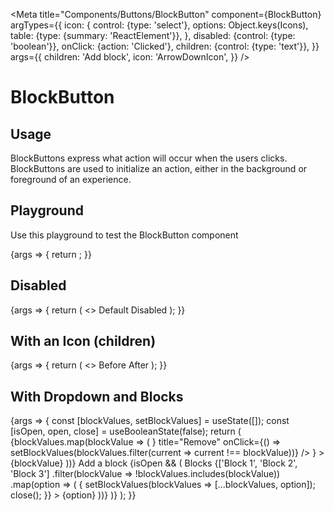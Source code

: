 
<Meta
  title="Components/Buttons/BlockButton"
  component={BlockButton}
  argTypes={{
    icon: {
      control: {type: 'select'}, options: Object.keys(Icons),
      table: {type: {summary: 'ReactElement<IconProps>'}},
    },
    disabled: {control: {type: 'boolean'}},
    onClick: {action: 'Clicked'},
    children: {control: {type: 'text'}},
  }}
  args={{
    children: 'Add block',
    icon: 'ArrowDownIcon',
  }}
/>

# BlockButton

## Usage

BlockButtons express what action will occur when the users clicks. BlockButtons are used to initialize an action, either in the background or foreground of an experience.

## Playground

Use this playground to test the BlockButton component

<Canvas>
  <Story name="Standard">
    {args => {
      return <BlockButton {...args} icon={React.createElement(Icons[args.icon])} />;
    }}
  </Story>
</Canvas>

<ArgsTable story="Standard" />

## Disabled

<Canvas>
  <Story name="Disabled">
    {args => {
      return (
        <>
          <BlockButton {...args}>Default</BlockButton>
          <BlockButton {...args} disabled={true}>
            Disabled
          </BlockButton>
        </>
      );
    }}
  </Story>
</Canvas>

## With an Icon (children)

<Canvas>
  <Story name="With an Icon (children)">
    {args => {
      return (
        <>
          <BlockButton {...args}>
            <PlusIcon /> Before
          </BlockButton>
          <BlockButton {...args}>
            After <PlusIcon />
          </BlockButton>
        </>
      );
    }}
  </Story>
</Canvas>

## With Dropdown and Blocks

<Canvas>
  <Story name="With Dropdown and Blocks">
    {args => {
      const [blockValues, setBlockValues] = useState([]);
      const [isOpen, open, close] = useBooleanState(false);
      return (
        <SpaceContainer gap={10}>
          {blockValues.map(blockValue => (
            <Block
              key={blockValue}
              action={
                <IconButton
                  key="remove"
                  icon={<CloseIcon />}
                  title="Remove"
                  onClick={() => setBlockValues(blockValues.filter(current => current !== blockValue))}
                />
              }
            >
              {blockValue}
            </Block>
          ))}
          <Dropdown>
            <BlockButton {...args} onClick={open} disabled={blockValues.length === 3}>
              Add a block
            </BlockButton>
            {isOpen && (
              <Dropdown.Overlay onClose={close} fullWidth={true}>
                <Dropdown.Header>
                  <Dropdown.Title>Blocks</Dropdown.Title>
                </Dropdown.Header>
                <Dropdown.ItemCollection>
                  {['Block 1', 'Block 2', 'Block 3']
                    .filter(blockValue => !blockValues.includes(blockValue))
                    .map(option => (
                      <Dropdown.Item
                        key={option}
                        onClick={() => {
                          setBlockValues(blockValues => [...blockValues, option]);
                          close();
                        }}
                      >
                        {option}
                      </Dropdown.Item>
                    ))}
                </Dropdown.ItemCollection>
              </Dropdown.Overlay>
            )}
          </Dropdown>
        </SpaceContainer>
      );
    }}
  </Story>
</Canvas>
